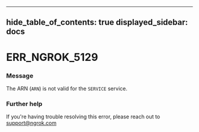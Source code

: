 

---
hide_table_of_contents: true
displayed_sidebar: docs
---


# ERR_NGROK_5129

### Message
The ARN (`ARN`) is not valid for the `SERVICE` service.

<ErrorDetails error="err_ngrok_5129" />



### Further help
If you're having trouble resolving this error, please reach out to [support@ngrok.com](mailto:support@ngrok.com?subject=Help%20with%20ERR_NGROK_5129)

